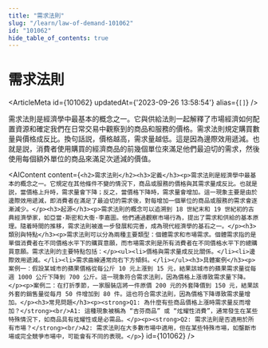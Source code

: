 ```yaml
---
title: "需求法則"
slug: "/learn/law-of-demand-101062"
id: "101062"
hide_table_of_contents: true
---
```



# 需求法則

<ArticleMeta id={101062} updatedAt={'2023-09-26 13:58:54'} alias={`[]`} />
<div className='border-solid border-b border-t-0 my-4 border-[var(--ifm-color-gray-300)]' />

需求法則是經濟學中最基本的概念之一。它與供給法則一起解釋了市場經濟如何配置資源和確定我們在日常交易中觀察到的商品和服務的價格。需求法則規定購買數量與價格成反比。換句話説，價格越高，需求量越低。這是因為邊際效用遞減。也就是説，消費者使用購買的經濟商品的前幾個單位來滿足他們最迫切的需求，然後使用每個額外單位的商品來滿足次遞減的價值。

<AIContent content={`<h2>需求法則</h2><h3>定義</h3><p>需求法則是經濟學中最基本的概念之一。它規定在其他條件不變的情況下，商品或服務的價格與其需求量成反比。也就是説，當價格上升時，需求量會下降；反之，當價格下降時，需求量會增加。這一現象主要是由於邊際效用遞減，即消費者在滿足了最迫切的需求後，對每增加一個單位的商品或服務的需求會逐漸減少。</p><h3>起源</h3><p>需求法則的概念可以追溯到 18 世紀末和 19 世紀初的古典經濟學家，如亞當·斯密和大衞·李嘉圖。他們通過觀察市場行為，提出了需求和供給的基本原理。隨着時間的推移，需求法則被進一步發展和完善，成為現代經濟學的基石之一。</p><h3>類別與特點</h3><p>需求法則可以分為兩種主要類型：個體需求和市場需求。個體需求指的是單個消費者在不同價格水平下的購買意願，而市場需求則是所有消費者在不同價格水平下的總購買意願。需求法則的主要特點包括：</p><ul><li>價格與需求量成反比關係。</li><li>邊際效用遞減。</li><li>需求曲線通常向右下方傾斜。</li></ul><h3>具體案例</h3><p>案例一：假設某城市的蘋果價格從每公斤 10 元上漲到 15 元，結果該城市的蘋果需求量從每週 1000 公斤下降到 700 公斤。這一現象符合需求法則，因為價格上漲導致需求量下降。</p><p>案例二：在打折季節，一家服裝店將一件原價 200 元的外套降價到 150 元，結果該外套的銷售量從每月 50 件增加到 80 件。這也符合需求法則，因為價格下降導致需求量增加。</p><h3>常見問題</h3><p><strong>Q1: 為什麼有些商品價格上漲時需求量反而增加？</strong><br/>A1: 這種現象被稱為 “吉芬商品” 或 “炫耀性消費”，通常發生在某些特殊情況下，如商品具有炫耀性或是必需品。</p><p><strong>Q2: 需求法則是否適用於所有市場？</strong><br/>A2: 需求法則在大多數市場中適用，但在某些特殊市場，如壟斷市場或完全競爭市場中，可能會有不同的表現。</p>`} id={101062} />
